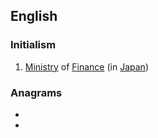 {{also|mof|MOF}}
==English==

===Initialism===
{{rfc-header|Initialism}}
{{head|en|initialism}}
# [[ministry|Ministry]] of [[finance|Finance]] (in [[Japan]])

===Anagrams===
* {{l|en|FOM}}
* {{l|en|OFM}}